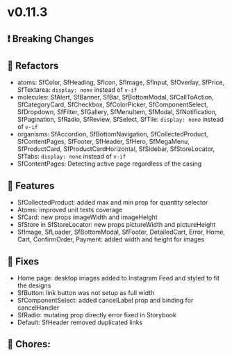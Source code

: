 
<Meta title="Releases/v0.11.x - Latest Minor/v0.11.3 - Latest/Change log" />

# v0.11.3

## ❗ Breaking Changes

## 🔨 Refactors

- atoms: SfColor, SfHeading, SfIcon, SfImage, SfInput, SfOverlay, SfPrice, SfTextarea: `display: none` instead of `v-if`
- molecules: SfAlert, SfBanner, SfBar, SfBottomModal, SfCallToAction, SfCategoryCard, SfCheckbox, SfColorPicker, SfComponentSelect, SfDropdown, SfFilter, SfGallery, SfMenuItem, SfModal, SfNotification, SfPagination, SfRadio, SfReview, SfSelect, SfTile: `display: none` instead of `v-if`
- organisms: SfAccordion, SfBottomNavigation, SfCollectedProduct, SfContentPages, SfFooter, SfHeader, SfHero, SfMegaMenu, SfProductCard, SfProductCardHorizontal, SfSidebar, SfStoreLocator, SfTabs: `display: none` instead of `v-if`
- SfContentPages: Detecting active page regardless of the casing

## 🚀 Features
- SfCollectedProduct: added max and min prop for quantity selector
- Atoms: improved unit tests coverage
- SfCard: new props imageWidth and imageHeight
- SfStore in SfStoreLocator: new props pictureWidth and pictureHeight
- SfImage, SfLoader, SfBottomModal, SfFooter, DetailedCart, Error, Home, Cart, ConfirmOrder, Payment: added width and height for images

## 🐛 Fixes
- Home page: desktop images added to Instagram Feed and styled to fit the designs
- SfButton: link button was not setup as full width
- SfComponentSelect: added cancelLabel prop and binding for cancelHandler
- SfRadio: mutating prop directly error fixed in Storybook
- Default: SfHeader removed duplicated links

## 🧹 Chores:
